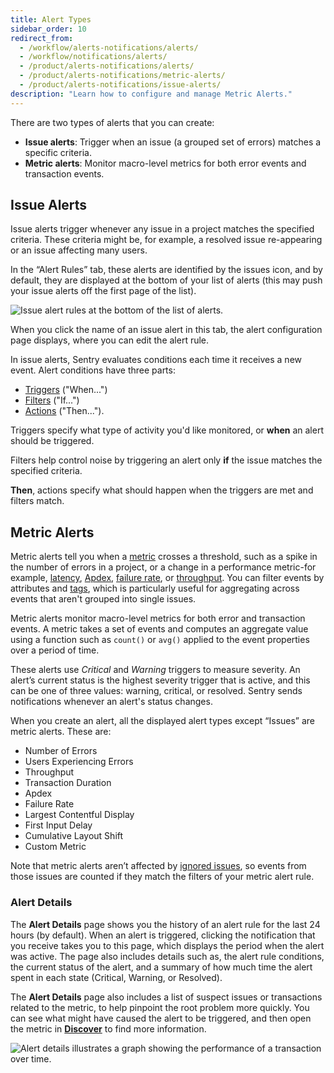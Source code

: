 ```yaml
---
title: Alert Types
sidebar_order: 10
redirect_from:
  - /workflow/alerts-notifications/alerts/
  - /workflow/notifications/alerts/
  - /product/alerts-notifications/alerts/
  - /product/alerts-notifications/metric-alerts/
  - /product/alerts-notifications/issue-alerts/
description: "Learn how to configure and manage Metric Alerts."
---
```


There are two types of alerts that you can create:

- **Issue alerts**: Trigger when an issue (a grouped set of errors) matches a specific criteria.
- **Metric alerts**: Monitor macro-level metrics for both error events and transaction events.

## Issue Alerts

Issue alerts trigger whenever any issue in a project matches the specified criteria. These criteria might be, for example, a resolved issue re-appearing or an issue affecting many users.

In the “Alert Rules” tab, these alerts are identified by the issues icon, and by default, they are displayed at the bottom of your list of alerts (this may push your issue alerts off the first page of the list).

![Issue alert rules at the bottom of the list of alerts.](issue-alert-rules.png)

When you click the name of an issue alert in this tab, the alert configuration page displays, where you can edit the alert rule.

In issue alerts, Sentry evaluates conditions each time it receives a new event. Alert conditions have three parts:

- [Triggers](/product/alerts/create-alerts/issue-alerts/#when-conditions-triggers) ("When...")
- [Filters](/product/alerts/create-alerts/issue-alerts/#if-conditions-filters) ("If...")
- [Actions](/product/alerts/create-alerts/issue-alerts/#then-conditions-actions) ("Then...").

Triggers specify what type of activity you'd like monitored, or **when** an alert should be triggered.

Filters help control noise by triggering an alert only **if** the issue matches the specified criteria.

**Then**, actions specify what should happen when the triggers are met and filters match.

## Metric Alerts

Metric alerts tell you when a [metric](/product/performance/metrics/) crosses a threshold, such as a spike in the number of errors in a project, or a change in a performance metric-for example, [latency](/product/performance/metrics/#latency), [Apdex](/product/performance/metrics/#apdex), [failure rate](/product/performance/metrics/#failure-rate), or [throughput](/product/performance/metrics/#throughput-total-tpm-tps). You can filter events by attributes and [tags](platforms/javascript/enriching-events/tags/), which is particularly useful for aggregating across events that aren't grouped into single issues.

Metric alerts monitor macro-level metrics for both error and transaction events. A metric takes a set of events and computes an aggregate value using a function such as `count()` or `avg()` applied to the event properties over a period of time.

These alerts use *Critical* and *Warning* triggers to measure severity. An alert’s current status is the highest severity trigger that is active, and this can be one of three values: warning, critical, or resolved. Sentry sends notifications whenever an alert's status changes.

When you create an alert, all the displayed alert types except “Issues” are metric alerts. These are:

- Number of Errors
- Users Experiencing Errors
- Throughput
- Transaction Duration
- Apdex
- Failure Rate
- Largest Contentful Display
- First Input Delay
- Cumulative Layout Shift
- Custom Metric

Note that metric alerts aren’t affected by [ignored issues](/product/issues/states-triage/#ignore), so events from those issues are counted if they match the filters of your metric alert rule.

### Alert Details

The **Alert Details** page shows you the history of an alert rule for the last 24 hours (by default). When an alert is triggered, clicking the notification that you receive takes you to this page, which displays the period when the alert was active. The page also includes details such as, the alert rule conditions, the current status of the alert, and a summary of how much time the alert spent in each state (Critical, Warning, or Resolved).

The **Alert Details** page also includes a list of suspect issues or transactions related to the metric, to help pinpoint the root problem more quickly. You can see what might have caused the alert to be triggered, and then open the metric in **[Discover](/product/discover-queries)** to find more information. 

![Alert details illustrates a graph showing the performance of a transaction over time.](alert-details-example.png)

